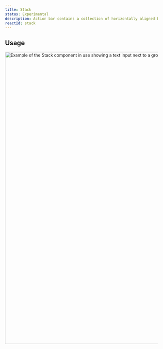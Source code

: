```yaml
---
title: Stack
status: Experimental
description: Action bar contains a collection of horizontally aligned buttons.
reactId: stack
---
```



## Usage

<img
  width="960"
  alt="Example of the Stack component in use showing a text input next to a group of buttons. The stack is shown both horizontally and vertically."
  src="https://github.com/github/accessibility/assets/18661030/6a825b04-d057-43ae-845e-fdda1536d3cc"
/>
